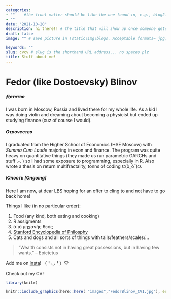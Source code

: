 ```yaml
---
categories:  
- ""    #the front matter should be like the one found in, e.g., blog2.md. It cannot be like the normal Rmd we used
- ""
date: "2021-10-20"
description: hi there!! # the title that will show up once someone gets to this page
draft: false
image: "" # save picture in \static\img\blogs. Acceptable formats= jpg, jpeg, or png . Your iPhone pics wont work

keywords: ""
slug: cvcv # slug is the shorthand URL address... no spaces plz
title: Stuff about me!
---
```


# **Fedor (like Dostoevsky) Blinov**
 
##### ~~Детство~~
I was born in Moscow, Russia and lived there for my whole life. As a kid I was doing violin and dreaming about becoming a physicist but ended up studying finance (cuz of course I would).

##### ~~Отрочество~~
I graduated from the Higher School of Economics (HSE Moscow) with *Summa Cum Laude* majoring in econ and finance. The program was quite heavy on quantitative things (they made us run parametric GARCHs and stuff .-. ) so I had some exposure to programming, especially in R. Also wrote a thesis on return multifractality, tonns of coding ᕦ(ò_óˇ)ᕤ.

##### *Юность [Ongoing]*
Here I am now, at dear LBS hoping for an offer to cling to and not have to go back home!

Things I like (in no particular order):

1. Food (any kind, both eating and cooking)
2. R assigments
3. ἀπὸ μηχανῆς θεός
4. [Stanford Encyclopedia of Philosphy](https://plato.stanford.edu/)
5. Cats and dogs and all sorts of things with tails/feathers/scales/...

>“Wealth consists not in having great possessions, but in having few wants.” 
– Epictetus

Add me on [insta](https://www.instagram.com/fsblinov/)! （╹◡╹）♡

Check out my CV!
```r
library(knitr)

knitr::include_graphics(here::here( "images","FedorBlinov_CV1.jpg"), error = FALSE)

```


